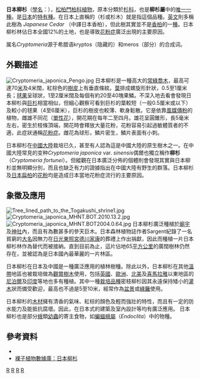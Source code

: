 {{Speciesbox 
| taxon = Cryptomeria japonica
| authority = D. Don, 1838
| authority = ([[小卡尔·林奈|L.f.]]) [[大卫·顿|D.Don]], 1839
| status = nt 
| status_system = iucn3.1
| image = Jhomonsugi in Yaku Island Japan 001.JPG
| image_width = 240px
| image_caption = 位於[[屋久島|屋久島]]的[[繩文杉|繩文杉]]，是目前為止最大的一株日本柳杉
| synonyms = 
*''Cupressus japonica'' [[小卡尔·林奈|L.f.]]
}}

'''日本柳杉'''（[[學名|學名]]：''{{lang|la|Cryptomeria japonica}}''），[[松柏門|松柏門]][[柏科|柏科]][[植物|植物]]，原本分類於[[杉科|杉科]]，也是'''柳杉屬'''中的[[單屬種|唯一一種]]。是[[日本|日本]]的[[特有種|特有種]]。在日本上直稱的{{lang|ja|スギ}}（杉或杉木）就是指這個品種。[[英文|英文]]則多稱此樹為 ''Japanese Cedar'' （中譯日本香柏），但此樹其實並不是[[香柏|香柏]]的一[[種|種]]。日本柳杉林佔日本全國12%的土地，也是導致[[花粉症|花粉症]]廣泛出現的主要原因。

属名''Cryptomeria''源于希腊语kryptos（隐藏的）和meros（部分）的合成词。

== 外觀描述 ==
[[File:Cryptomeria_japonica_Pengo.jpg|left]]
日本柳杉是一種高大的[[常綠|常綠]][[喬木|喬木]]，最高可達70[[米_(單位)|米]]及4米闊，紅棕色的[[樹皮|樹皮]]上有垂直條紋。[[葉|葉]]排成螺旋形針狀，0.5至1厘米長；[[毬果|毬果]]呈球狀，1至2厘米闊及每個有約20至40塊果鱗。不深入地去看會發現日本柳杉與[[巨杉|巨杉]]相當相似，但細心觀察可看到巨杉的葉較短（一般0.5厘米或以下）及較小的毬果（4至6厘米），巨杉的樹皮也較薄、軟身鬆散。它是依靠[[風媒傳粉|風媒傳粉]]的植物，雌雄不同花（[[單性花|單性花]]），開花期在每年二至四月。雄花呈圓錐形，長5毫米左右，密生於枝條頂端，開花時會釋放大量花粉，花粉容易引起過敏體質者的不適，此症狀通稱[[花粉症|花粉症]]。雌花為球形，鱗片密生，鱗片表面有小刺。

日本柳杉在[[中國大陸|中國大陸]]栽培已久，甚至有人認為這是中國大陸的原生樹木之一。在中國大陸常見的变种''Cryptomeria japonica'' var. ''sinensis''偶爾也獨立稱作'''柳杉'''（''Cryptomeria fortunei''）。但縱觀在日本廣泛分佈的個體則會發現其實與日本柳杉並無明顯分別，而且也缺乏有力的證據指出在中國大陸有野生的群落。日本柳杉及[[日本扁柏|日本扁柏]]的[[花粉|花粉]]均是造成日本當地花粉症流行的主要原因。

== 象徵及應用 ==
[[File:Tree_lined_path_to_the_Togakushi_shrine1.jpg|left]]
[[File:Cryptomeria_japonica_MHNT.BOT.2010.13.2.jpg|thumb]]
[[File:Cryptomeria_japonica_MHNT.BOT2004.0.64.jpg|thumb]]
日本柳杉廣泛種植於[[廟宇|廟宇]]及[[神社|神社]]內，而且有為數甚多的參天巨木。日本森林植物誌作者Sargent紀錄了一名貧窮的[[大名_(称谓)|大名]]因無力在[[日光東照宮|日光東照宮]][[德川家康|德川家康]]的葬禮上作出捐獻，因此而種植一片日本柳杉林作為替代而被接納。直到目前為止，這片佔地65[[平方公里|平方公里]]的廣闊樹林仍然存在，並被認為是日本國內最華麗的一片林區。

日本柳杉在日本及中國是一種廣泛應用的植林樹種。除此以外，日本柳杉在其他[[溫帶|溫帶]]地區也被栽培做為[[觀賞樹木|觀賞樹木]]使用，包括[[英國|英國]]、[[歐洲|歐洲]]、[[北美|北美]]及[[喜馬拉雅|喜馬拉雅]]以東地區的[[尼泊爾|尼泊爾]]及[[印度|印度]]等地也多有種植。其中一種[[栽培品種|栽培品種]]密枝柳杉因其永遠保持矮小的[[灌木|灌木]]狀而備受歡迎，最高也不過是5至10米，經常作為[[盆景|盆景]]或[[綠籬|綠籬]]使用。

日本柳杉的[[木材|木材]]擁有清香的氣味、紅棕的顏色及輕而強壯的特性，而且有一定的防水能力及能抵抗腐壞。因此，在日本式的建築及室內設計等均有廣泛應用。
日本柳杉也是部分[[蛾|蛾]]類[[幼蟲|幼蟲]]的寄主食物，如[[蝙蝠蛾屬|蝙蝠蛾屬]]（''Endoclita''）中的物種。

== 參考資料 ==
* {{IUCN2006|assessors=Conifer Specialist Group|year=2000|id=39149|title=Cryptomeria japonica|downloaded=2008年8月1日}}
* [http://www.conifers.org/cu/cr/index.htm 裸子植物數據庫：日本柳杉] {{Wayback|url=http://www.conifers.org/cu/cr/index.htm |date=20100816042817 }}
{{Commons+cat|Cryptomeria_japonica|日本柳杉|Cryptomeria_japonica|position=left}}
{{Taxonbar|from=Q147388}}

[[Category:落羽杉亞科|R]]
[[Category:日本特有植物|R]]
[[Category:木材|R]]
[[Category:單種屬植物|R]]